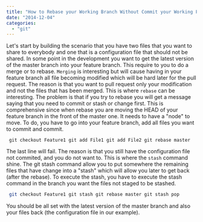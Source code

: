 ```yaml
---
title: "How to Rebase your Working Branch Without Commit your Working Files"
date: "2014-12-04"
categories: 
  - "git"
---
```


Let's start by building the scenario that you have two files that you want to share to everybody and one that is a configuration file that should not be shared. In some point in the development you want to get the latest version of the master branch into your feature branch. This require to you to do a merge or to rebase. `Merging` is interesting but will cause having in your feature branch all file becoming modified which will be hard later for the pull request. The reason is that you want to pull request only your modification and not the files that has been merged. This is where `rebase` can be interesting. The problem is that if you try to rebase you will get a message saying that you need to commit or stash or change first. This is comprehensive since when rebase you are moving the HEAD of your feature branch in the front of the master one. It needs to have a "node" to move. To do, you have to go into your feature branch, add all files you want to commit and commit. 

``` 
 git checkout Feature1 git add File1 git add File2 git rebase master 
``` 

The last line will fail. The reason is that you still have the configuration file not commited, and you do not want to. This is where the `stash` command shine. The git stash command allow you to put somewhere the remaining files that have change into a "stash" which will allow you later to get back (after the rebase). To execute the stash, you have to execute the stash command in the branch you want the files not staged to be stashed.

```sh
 git checkout Feature1 git stash git rebase master git stash pop 
``` 

You should be all set with the latest version of the master branch and also your files back (the configuration file in our example).
